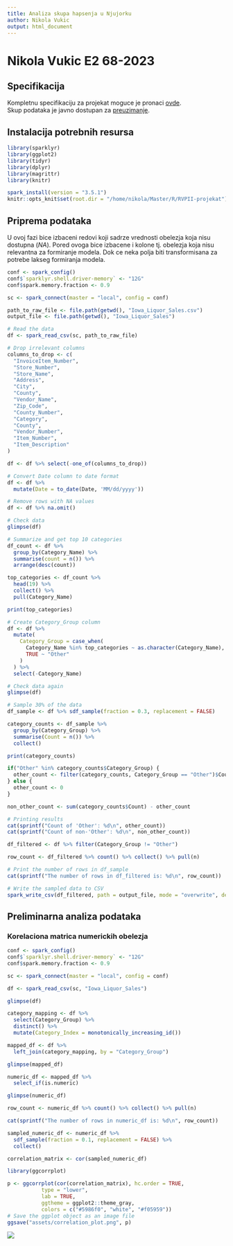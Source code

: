 ```yaml
---
title: Analiza skupa hapsenja u Njujorku
author: Nikola Vukic
output: html_document
---
```


# Nikola Vukic E2 68-2023

## Specifikacija

Kompletnu specifikaciju za projekat moguce je pronaci [ovde](/home/nikola/Master/R/RVPII/assets/specifikacija.pdf). <br>
Skup podataka je javno dostupan za [preuzimanje](https://catalog.data.gov/dataset/iowa-liquor-sales). <br>

## Instalacija potrebnih resursa

```r
library(sparklyr)
library(ggplot2)
library(tidyr)
library(dplyr)
library(magrittr)
library(knitr)

spark_install(version = "3.5.1")
knitr::opts_knit$set(root.dir = "/home/nikola/Master/R/RVPII-projekat")
```

## Priprema podataka

U ovoj fazi bice izbaceni redovi koji sadrze vrednosti obelezja koja nisu dostupna (*NA*). Pored ovoga bice izbacene i kolone tj. obelezja koja nisu relevantna za formiranje modela. Dok ce neka polja biti transformisana za potrebe lakseg formiranja modela.
```r
conf <- spark_config()
conf$`sparklyr.shell.driver-memory` <- "12G"
conf$spark.memory.fraction <- 0.9

sc <- spark_connect(master = "local", config = conf)

path_to_raw_file <- file.path(getwd(), "Iowa_Liquor_Sales.csv")
output_file <- file.path(getwd(), "Iowa_Liquor_Sales")

# Read the data
df <- spark_read_csv(sc, path_to_raw_file)

# Drop irrelevant columns
columns_to_drop <- c(
  "InvoiceItem_Number",
  "Store_Number",
  "Store_Name",
  "Address",
  "City",
  "County",
  "Vendor_Name",
  "Zip_Code",
  "County_Number",
  "Category",
  "County",
  "Vendor_Number",
  "Item_Number",
  "Item_Description"
)

df <- df %>% select(-one_of(columns_to_drop))

# Convert Date column to date format
df <- df %>%
  mutate(Date = to_date(Date, 'MM/dd/yyyy'))

# Remove rows with NA values
df <- df %>% na.omit()

# Check data
glimpse(df)

# Summarize and get top 10 categories
df_count <- df %>%
  group_by(Category_Name) %>%
  summarise(count = n()) %>%
  arrange(desc(count))

top_categories <- df_count %>%
  head(19) %>%
  collect() %>%
  pull(Category_Name)

print(top_categories)

# Create Category_Group column
df <- df %>%
  mutate(
    Category_Group = case_when(
      Category_Name %in% top_categories ~ as.character(Category_Name),
      TRUE ~ "Other"
    )
  ) %>%
  select(-Category_Name)

# Check data again
glimpse(df)

# Sample 30% of the data
df_sample <- df %>% sdf_sample(fraction = 0.3, replacement = FALSE)

category_counts <- df_sample %>%
  group_by(Category_Group) %>%
  summarise(Count = n()) %>%
  collect()

print(category_counts)

if("Other" %in% category_counts$Category_Group) {
  other_count <- filter(category_counts, Category_Group == "Other")$Count
} else {
  other_count <- 0
}

non_other_count <- sum(category_counts$Count) - other_count

# Printing results
cat(sprintf("Count of 'Other': %d\n", other_count))
cat(sprintf("Count of non-'Other': %d\n", non_other_count))

df_filtered <- df %>% filter(Category_Group != "Other")

row_count <- df_filtered %>% count() %>% collect() %>% pull(n)

# Print the number of rows in df_sample
cat(sprintf("The number of rows in df_filtered is: %d\n", row_count))

# Write the sampled data to CSV
spark_write_csv(df_filtered, path = output_file, mode = "overwrite", delimiter = ",")

```

## Preliminarna analiza podataka

### Korelaciona matrica numerickih obelezja

```r
conf <- spark_config()
conf$`sparklyr.shell.driver-memory` <- "12G"
conf$spark.memory.fraction <- 0.9

sc <- spark_connect(master = "local", config = conf)

df <- spark_read_csv(sc, "Iowa_Liquor_Sales")

glimpse(df)

category_mapping <- df %>%
  select(Category_Group) %>%
  distinct() %>%
  mutate(Category_Index = monotonically_increasing_id())

mapped_df <- df %>%
  left_join(category_mapping, by = "Category_Group")

glimpse(mapped_df)

numeric_df <- mapped_df %>%
  select_if(is.numeric)

glimpse(numeric_df)

row_count <- numeric_df %>% count() %>% collect() %>% pull(n)

cat(sprintf("The number of rows in numeric_df is: %d\n", row_count))

sampled_numeric_df <- numeric_df %>% 
  sdf_sample(fraction = 0.1, replacement = FALSE) %>%
  collect()

correlation_matrix <- cor(sampled_numeric_df)

library(ggcorrplot)

p <- ggcorrplot(cor(correlation_matrix), hc.order = TRUE,
           type = "lower",
           lab = TRUE, 
           ggtheme = ggplot2::theme_gray,
           colors = c("#5986f0", "white", "#f05959"))
# Save the ggplot object as an image file
ggsave("assets/correlation_plot.png", p)
```

![](assets/Bottle_Volume_ml_vs_Bottles_Sold.png)

